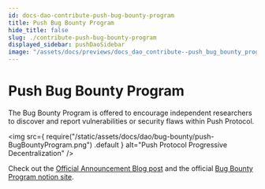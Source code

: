```yaml
---
id: docs-dao-contribute-push-bug-bounty-program
title: Push Bug Bounty Program
hide_title: false
slug: ./contribute-push-bug-bounty-program
displayed_sidebar: pushDaoSidebar
image: "/assets/docs/previews/docs_dao_contribute--push_bug_bounty_program.png"
---
```


# Push Bug Bounty Program

The Bug Bounty Program is offered to encourage independent researchers to discover and report vulnerabilities or security flaws within Push Protocol.

<img
  src={
    require("/static/assets/docs/dao/bug-bounty/push-BugBountyProgram.png")
      .default
  }
  alt="Push Protocol Progressive Decentralization"
/>

Check out the [Official Announcement Blog post](https://medium.com/push-protocol/push-protocols-bug-bounty-program-goes-live-d286bf2a7beb) and the official [Bug Bounty Program notion site](https://pushprotocol.notion.site/Welcome-to-Push-DAO-b1c1e1281ce64400adaaae59f98e4d4c?p=ecba837e5bd947cbb35ec107e5beb30a&pm=c).
